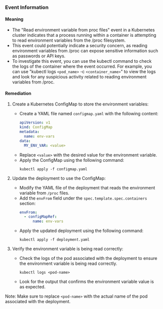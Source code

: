 
### Event Information

#### Meaning

- The "Read environment variable from proc files" event in a Kubernetes cluster indicates that a process running within a container is attempting to read environment variables from the /proc filesystem.
- This event could potentially indicate a security concern, as reading environment variables from /proc can expose sensitive information such as passwords or API keys.
- To investigate this event, you can use the kubectl command to check the logs of the container where the event occurred. For example, you can use "kubectl logs `<pod_name>` -c `<container_name>`" to view the logs and look for any suspicious activity related to reading environment variables from /proc.

#### Remediation

1. Create a Kubernetes ConfigMap to store the environment variables:
   - Create a YAML file named `configmap.yaml` with the following content:
     ```yaml
     apiVersion: v1
     kind: ConfigMap
     metadata:
       name: env-vars
     data:
       MY_ENV_VAR: <value>
     ```
   - Replace `<value>` with the desired value for the environment variable.
   - Apply the ConfigMap using the following command:
     ```
     kubectl apply -f configmap.yaml
     ```

2. Update the deployment to use the ConfigMap:
   - Modify the YAML file of the deployment that reads the environment variable from `/proc` files.
   - Add the `envFrom` field under the `spec.template.spec.containers` section:
     ```yaml
     envFrom:
       - configMapRef:
           name: env-vars
     ```
   - Apply the updated deployment using the following command:
     ```
     kubectl apply -f deployment.yaml
     ```

3. Verify the environment variable is being read correctly:
   - Check the logs of the pod associated with the deployment to ensure the environment variable is being read correctly.
     ```
     kubectl logs <pod-name>
     ```
   - Look for the output that confirms the environment variable value is as expected.

Note: Make sure to replace `<pod-name>` with the actual name of the pod associated with the deployment.

